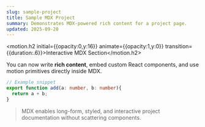 ```yaml
---
slug: sample-project
title: Sample MDX Project
summary: Demonstrates MDX-powered rich content for a project page.
updated: 2025-09-20
---
```



<motion.h2 initial={{opacity:0,y:16}} animate={{opacity:1,y:0}} transition={{duration:.6}}>Interactive MDX Section</motion.h2>

You can now write **rich content**, embed custom React components, and use motion primitives directly inside MDX.

```ts
// Example snippet
export function add(a: number, b: number){
  return a + b;
}
```

> MDX enables long-form, styled, and interactive project documentation without scattering components.
